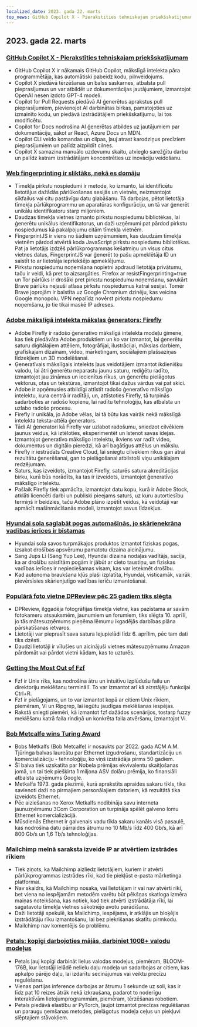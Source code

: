 ```yaml
---
localized_date: 2023. gada 22. marts
top_news: GitHub Copilot X - Pierakstīties tehniskajam priekšskatījumam
---
```




## 2023. gada 22. marts

### [GitHub Copilot X - Pierakstīties tehniskajam priekšskatījumam](https://github.blog/2023-03-22-github-copilot-x-the-ai-powered-developer-experience/?ref=hackernewsgpt.com)

- GitHub Copilot X ir nākamais GitHub Copilot, mākslīgā intelekta pāra programmētāja, kas automātiski pabeidz kodu, pilnveidojums.
- Copilot X piedāvā tērzēšanas un balss saskarnes, atbalsta pull pieprasījumus un var atbildēt uz dokumentācijas jautājumiem, izmantojot OpenAI nesen izdoto GPT-4 modeli.
- Copilot for Pull Requests piedāvā AI ģenerētus aprakstus pull pieprasījumiem, pievienojot AI darbinātas birkas, pamatojoties uz izmainīto kodu, un piedāvā izstrādātājiem priekšskatījumu, lai tos modificētu.
- Copilot for Docs nodrošina AI ģenerētas atbildes uz jautājumiem par dokumentāciju, sākot ar React, Azure Docs un MDN.
- Copilot CLI veido komandas un cilpas, ļauj atrast karodziņus precīziem pieprasījumiem un palīdz aizpildīt cilnes.
- Copilot X samazina manuālo uzdevumu skaitu, atvieglo sarežģītu darbu un palīdz katram izstrādātājam koncentrēties uz inovāciju veidošanu.

### [Web fingerprinting ir sliktāks, nekā es domāju](https://www.bitestring.com/posts/2023-03-19-web-fingerprinting-is-worse-than-I-thought.html?ref=hackernewsgpt.com)

- Tīmekļa pirkstu nospiedumi ir metode, ko izmanto, lai identificētu lietotājus dažādās pārlūkošanas sesijās un vietnēs, neizmantojot sīkfailus vai citu pastāvīgu datu glabāšanu. Tā darbojas, pētot lietotāja tīmekļa pārlūkprogrammu un aparatūras konfigurāciju, un tā var ģenerēt unikālu identifikatoru starp miljoniem.
- Daudzas tīmekļa vietnes izmanto pirkstu nospiedumu bibliotēkas, lai ģenerētu unikālus identifikatorus, un daži uzņēmumi pat pārdod pirkstu nospiedumus kā pakalpojumu citām tīmekļa vietnēm.
- FingerprintJS ir viens no šādiem uzņēmumiem, kas daudzām tīmekļa vietnēm pārdod atvērtā koda JavaScript pirkstu nospiedumu bibliotēkas. Pat ja lietotājs izdzēš pārlūkprogrammas kešatmiņu un visus citus vietnes datus, FingerprintJS var ģenerēt to pašu apmeklētāja ID un saistīt to ar lietotāja iepriekšējo apmeklējumu.
- Pirkstu nospiedumu noņemšana nopietni apdraud lietotāja privātumu, taču ir veidi, kā pret to aizsargāties. Firefox ar resistFingerprinting=true un Tor pārlūks ir drošāki pret pirkstu nospiedumu noņemšanu, savukārt Brave pārlūks nejauši atlasa pirkstu nospiedumus katrai sesijai. Tomēr Brave joprojām ir balstīta uz Google Chromium dzinēju, kas veicina Google monopolu. VPN nepalīdz novērst pirkstu nospiedumu noņemšanu, jo tie tikai maskē IP adreses.

### [Adobe mākslīgā intelekta mākslas ģenerators: Firefly](https://www.adobe.com/sensei/generative-ai/firefly.html?ref=hackernewsgpt.com)

- Adobe Firefly ir radošo ģeneratīvo mākslīgā intelekta modeļu ģimene, kas tiek piedāvāta Adobe produktiem un ko var izmantot, lai ģenerētu saturu digitālajiem attēliem, fotogrāfijai, ilustrācijai, mākslas darbiem, grafiskajam dizainam, video, mārketingam, sociālajiem plašsaziņas līdzekļiem un 3D modelēšanai.
- Ģeneratīvais mākslīgais intelekts ļaus veidotājiem izmantot ikdienišķu valodu, lai ātri ģenerētu neparastu jaunu saturu, rediģētu radīto, izmantojot jau zināmus un iecienītus rīkus, un ģenerētu pielāgotus vektorus, otas un tekstūras, izmantojot tikai dažus vārdus vai pat skici.
- Adobe ir apņēmusies atbildīgi attīstīt radošo ģeneratīvo mākslīgo intelektu, kura centrā ir radītāji, un, attīstoties Firefly, tā turpinās sadarboties ar radošo kopienu, lai radītu tehnoloģiju, kas atbalsta un uzlabo radošo procesu.
- Firefly ir unikāla, jo Adobe vēlas, lai tā būtu kas vairāk nekā mākslīgā intelekta teksta-attēla ģenerators.
- Tādi AI ģeneratori kā Firefly var uzlabot radošumu, sniedzot cilvēkiem jaunus veidus, kā iztēloties, eksperimentēt un īstenot savas idejas.
- Izmantojot ģeneratīvo mākslīgo intelektu, ikviens var radīt video, dokumentus un digitālo pieredzi, kā arī bagātīgus attēlus un mākslu.
- Firefly ir iestrādāts Creative Cloud, lai sniegtu cilvēkiem rīkus gan ātrai rezultātu ģenerēšanai, gan to pielāgošanai atbilstoši viņu unikālajam redzējumam.
- Saturs, kas izveidots, izmantojot Firefly, saturēs satura akreditācijas birku, kurā būs norādīts, ka tas ir izveidots, izmantojot ģeneratīvo mākslīgo intelektu.
- Pašlaik Firefly tiek apmācīta, izmantojot datu kopu, kurā ir Adobe Stock, atklāti licencēti darbi un publiski pieejams saturs, uz kuru autortiesību termiņš ir beidzies, taču Adobe plāno izpētīt veidus, kā veidotāji var apmācīt mašīnmācīšanās modeli, izmantojot savus līdzekļus.

### [Hyundai sola saglabāt pogas automašīnās, jo skārienekrāna vadības ierīces ir bīstamas](https://www.thedrive.com/news/hyundai-promises-to-keep-buttons-in-cars-because-touchscreen-controls-are-dangerous?ref=hackernewsgpt.com)

- Hyundai sola savos turpmākajos produktos izmantot fiziskas pogas, izsakot drošības apsvērumu pamatotu dizaina aicinājumu.
- Sang Jups Lī (Sang Yup Lee), Hyundai dizaina nodaļas vadītājs, sacīja, ka ar drošību saistītām pogām ir jābūt ar cieto taustiņu, un fiziskas vadības ierīces ir nepieciešamas visam, kas var ietekmēt drošību.
- Kad autonoma braukšana kļūs plaši izplatīta, Hyundai, visticamāk, vairāk pievērsīsies skārienjutīgo vadības ierīču izmantošanai.

### [Populārā foto vietne DPReview pēc 25 gadiem tiks slēgta](https://www.dpreview.com/news/5901145460/dpreview-com-to-close?ref=hackernewsgpt.com)

- DPReview, ilggadēja fotogrāfijas tīmekļa vietne, kas pazīstama ar savām fotokameru atsauksmēm, jaunumiem un forumiem, tiks slēgta 10. aprīlī, jo tās mātesuzņēmums pieņēma lēmumu ikgadējās darbības plāna pārskatīšanas ietvaros.
- Lietotāji var pieprasīt sava satura lejupielādi līdz 6. aprīlim, pēc tam dati tiks dzēsti.
- Daudzi lietotāji ir vīlušies un aicinājuši vietnes mātesuzņēmumu Amazon pārdomāt vai pārdot vietni kādam, kas to uzturēs.

### [Getting the Most Out of Fzf](https://andrew-quinn.me/fzf/?ref=hackernewsgpt.com)

- Fzf ir Unix rīks, kas nodrošina ātru un intuitīvu izplūdušu failu un direktoriju meklēšanu terminālī. To var izmantot arī kā aizstājēju funkcijai Ctrl+R.
- Fzf ir pielāgojams, un to var izmantot kopā ar citiem Unix rīkiem, piemēram, Vi un Ripgrep, lai iegūtu jaudīgas meklēšanas iespējas.
- Rakstā sniegti piemēri, kā izmantot fzf dažādos scenārijos, tostarp fuzzy meklēšanu katrā faila rindiņā un konkrēta faila atvēršanu, izmantojot Vi.

### [Bob Metcalfe wins Turing Award](https://amturing.acm.org/?2023=&ref=hackernewsgpt.com)

- Bobs Metkalfs (Bob Metcalfe) ir nosaukts par 2022. gada ACM A.M. Tjūringa balvas laureātu par Ethernet izgudrošanu, standartizāciju un komercializāciju - tehnoloģiju, ko viņš izstrādāja pirms 50 gadiem.
- Šī balva tiek uzskatīta par Nobela prēmijas ekvivalentu skaitļošanas jomā, un tai tiek piešķirta 1 miljona ASV dolāru prēmija, ko finansiāli atbalsta uzņēmums Google.
- Metkalfa 1973. gada piezīmē, kurā aprakstīts apraides sakaru tīkls, tika savienoti daži no pirmajiem personālajiem datoriem, kā rezultātā tika izveidots Ethernet.
- Pēc aiziešanas no Xerox Metkalfs nodibināja savu interneta jaunuzņēmumu 3Com Corporation un turpināja spēlēt galveno lomu Ethernet komercializācijā.
- Mūsdienās Ethernet ir galvenais vadu tīkla sakaru kanāls visā pasaulē, kas nodrošina datu pārraides ātrumu no 10 Mb/s līdz 400 Gb/s, kā arī 800 Gb/s un 1,6 Tb/s tehnoloģijas.

### Mailchimp melnā saraksta izveide IP ar atvērtiem izstrādes rīkiem

- Tiek ziņots, ka Mailchimp aizliedz lietotājiem, kuriem ir atvērti pārlūkprogrammas izstrādes rīki, kad tie piekļūst e-pasta mārketinga platformai.
- Nav skaidrs, kā Mailchimp nosaka, vai lietotājam ir vai nav atvērti rīki, bet viena no iespējamām metodēm varētu būt pēkšņas skatloga izmēra maiņas noteikšana, kas notiek, kad tiek atvērti izstrādātāja rīki, lai sagatavotu tīmekļa vietnes sākotnējo avotu parādīšanu.
- Daži lietotāji spekulē, ka Mailchimp, iespējams, ir atklājis un bloķējis izstrādātāju rīku izmantošanu, lai bez piekrišanas skatītu pirmkodu.
- Mailchimp nav komentējis šo problēmu.

### [Petals: kopīgi darbojoties mājās, darbiniet 100B+ valodu modeļus](https://petals.ml/?ref=hackernewsgpt.com)

- Petals ļauj kopīgi darbināt lielus valodas modeļus, piemēram, BLOOM-176B, kur lietotāji ielādē nelielu daļu modeļa un sadarbojas ar citiem, kas apkalpo pārējo daļu, lai izdarītu secinājumus vai veiktu precīzu regulēšanu.
- Vienas partijas inference darbojas ar ātrumu 1 sekunde uz soli, kas ir līdz pat 10 reizes ātrāk nekā izkraušana, padarot to noderīgu interaktīvām lietojumprogrammām, piemēram, tērzēšanas robotiem.
- Petals piedāvā elastību ar PyTorch, ļaujot izmantot precīzas regulēšanas un paraugu ņemšanas metodes, pielāgotus modeļa ceļus un piekļuvi slēptajiem stāvokļiem.


